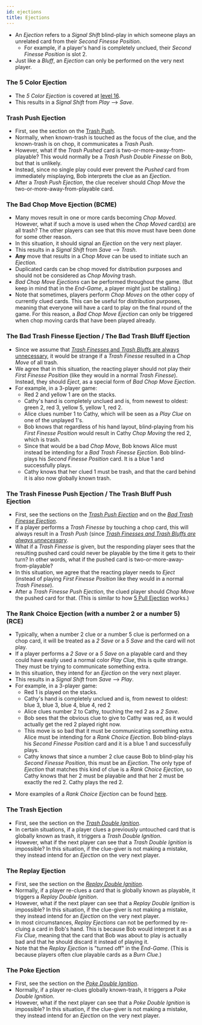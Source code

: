 ```yaml
---
id: ejections
title: Ejections
---
```



- An *Ejection* refers to a _Signal Shift_ blind-play in which someone plays an unrelated card from their *Second Finesse Position*.
  - For example, if a player's hand is completely unclued, their *Second Finesse Position* is slot 2.
- Just like a *Bluff*, an *Ejection* can only be performed on the very next player.

### The 5 Color Ejection

- The _5 Color Ejection_ is covered at [level 16](../level-16.mdx#the-5-color-ejection-5ce).
- This results in a _Signal Shift_ from _Play_ --> _Save_.

### Trash Push Ejection

- First, see the section on the [Trash Push](../level-14.mdx#the-trash-push).
- Normally, when known-trash is touched as the focus of the clue, and the known-trash is on chop, it communicates a _Trash Push_.
- However, what if the _Trash Pushed_ card is two-or-more-away-from-playable? This would normally be a _Trash Push Double Finesse_ on Bob, but that is unlikely.
- Instead, since no single play could ever prevent the _Pushed_ card from immediately misplaying, Bob interprets the clue as an _Ejection_.
- After a _Trash Push Ejection_, the clue receiver should _Chop Move_ the two-or-more-away-from-playable card.

### The Bad Chop Move Ejection (BCME)

- Many moves result in one or more cards becoming _Chop Moved_. However, what if such a move is used when the _Chop Moved_ card(s) are all trash? The other players can see that this move must have been done for some other reason.
- In this situation, it should signal an _Ejection_ on the very next player.
- This results in a _Signal Shift_ from _Save_ --> _Trash_.
- **Any** move that results in a _Chop Move_ can be used to initiate such an _Ejection_.
- Duplicated cards can be chop moved for distribution purposes and should not be considered as _Chop Moving_ trash.
- _Bad Chop Move Ejections_ can be performed throughout the game. (But keep in mind that in the _End-Game_, a player might just be stalling.)
- Note that sometimes, players perform _Chop Moves_ on the other copy of currently clued cards. This can be useful for distribution purposes, meaning that everyone will have a card to play on the final round of the game. For this reason, a _Bad Chop Move Ejection_ can only be triggered when chop moving cards that have been played already.

### The Bad Trash Finesse Ejection / The Bad Trash Bluff Ejection

- Since we assume that [_Trash Finesses_ and _Trash Bluffs_ are always unnecessary](../level-25.mdx#trash-finesses-and-trash-bluffs-are-always-unnecessary), it would be strange if a _Trash Finesse_ resulted in a _Chop Move_ of all trash.
- We agree that in this situation, the reacting player should not play their _First Finesse Position_ (like they would in a normal _Trash Finesse_). Instead, they should _Eject_, as a special form of _Bad Chop Move Ejection_.
- For example, in a 3-player game:
  - Red 2 and yellow 1 are on the stacks.
  - Cathy's hand is completely unclued and is, from newest to oldest: green 2, red 3, yellow 5, yellow 1, red 2.
  - Alice clues number 1 to Cathy, which will be seen as a _Play Clue_ on one of the unplayed 1's.
  - Bob knows that regardless of his hand layout, blind-playing from his _First Finesse Position_ would result in Cathy _Chop Moving_ the red 2, which is trash.
  - Since that would be a bad _Chop Move_, Bob knows Alice must instead be intending for a _Bad Trash Finesse Ejection_. Bob blind-plays his _Second Finesse Position_ card. It is a blue 1 and successfully plays.
  - Cathy knows that her clued 1 must be trash, and that the card behind it is also now globally known trash.

### The Trash Finesse Push Ejection / The Trash Bluff Push Ejection

- First, see the sections on the _[Trash Push Ejection](#trash-push-ejection)_ and on the _[Bad Trash Finesse Ejection](#the-bad-trash-finesse-ejection--the-bad-trash-bluff-ejection)_.
- If a player performs a _Trash Finesse_ by touching a chop card, this will always result in a _Trash Push_ (since _[Trash Finesses and Trash Bluffs are always unnecessary](../level-25.mdx#trash-finesses-and-trash-bluffs-are-always-unnecessary)_.
- What if a _Trash Finesse_ is given, but the responding player sees that the resulting pushed card could never be playable by the time it gets to their turn? In other words, what if the pushed card is two-or-more-away-from-playable?
- In this situation, we agree that the reacting player needs to _Eject_ (instead of playing _First Finesse Position_ like they would in a normal _Trash Finesse_).
- After a _Trash Finesse Push Ejection_, the clued player should _Chop Move_ the pushed card for that. (This is similar to how [5 Pull Ejection](../level-19.mdx#the-5-number-ejection-5ne) works.)

### The Rank Choice Ejection (with a number 2 or a number 5) (RCE)

- Typically, when a number 2 clue or a number 5 clue is performed on a chop card, it will be treated as a _2 Save_ or a _5 Save_ and the card will not play.
- If a player performs a _2 Save_ or a _5 Save_ on a playable card and they could have easily used a normal color _Play Clue_, this is quite strange. They must be trying to communicate something extra.
- In this situation, they intend for an _Ejection_ on the very next player.
- This results in a _Signal Shift_ from _Save_ --> _Play_.
- For example, in a 3-player game:
  - Red 1 is played on the stacks.
  - Cathy's hand is completely unclued and is, from newest to oldest: blue 3, blue 3, blue 4, blue 4, red 2
  - Alice clues number 2 to Cathy, touching the red 2 as a _2 Save_.
  - Bob sees that the obvious clue to give to Cathy was red, as it would actually get the red 2 played right now.
  - This move is so bad that it must be communicating something extra. Alice must be intending for a _Rank Choice Ejection_. Bob blind-plays his _Second Finesse Position_ card and it is a blue 1 and successfully plays.
  - Cathy knows that since a number 2 clue cause Bob to blind-play his _Second Finesse Position_, this must be an _Ejection_. The only type of _Ejection_ that matches this kind of clue is a _Rank Choice Ejection_, so Cathy knows that her 2 must be playable and that her 2 must be exactly the red 2. Cathy plays the red 2.

<RankChoice />

- More examples of a _Rank Choice Ejection_ can be found [here](../examples/rank-choice-ejection.mdx).

### The Trash Ejection

- First, see the section on the _[Trash Double Ignition](../level-22.mdx#the-trash-double-ignition-tdi)_.
- In certain situations, if a player clues a previously untouched card that is globally known as trash, it triggers a _Trash Double Ignition_.
- However, what if the next player can see that a _Trash Double Ignition_ is impossible? In this situation, if the clue-giver is not making a mistake, they instead intend for an _Ejection_ on the very next player.

### The Replay Ejection

- First, see the section on the _[Replay Double Ignition](../level-22.mdx#the-replay-double-ignition-rdi)_.
- Normally, if a player re-clues a card that is globally known as playable, it triggers a _Replay Double Ignition_.
- However, what if the next player can see that a _Replay Double Ignition_ is impossible? In this situation, if the clue-giver is not making a mistake, they instead intend for an _Ejection_ on the very next player.
- In most circumstances, _Replay Ejections_ can not be performed by re-cluing a card in Bob's hand. This is because Bob would interpret it as a _Fix Clue_, meaning that the card that Bob was about to play is actually bad and that he should discard it instead of playing it.
- Note that the _Replay Ejection_ is "turned off" in the _End-Game_. (This is because players often clue playable cards as a _Burn Clue_.)

### The Poke Ejection

- First, see the section on the _[Poke Double Ignition](../level-22.mdx#the-poke-double-ignition-pdi)_.
- Normally, if a player re-clues globally known-trash, it triggers a _Poke Double Ignition_.
- However, what if the next player can see that a _Poke Double Ignition_ is impossible? In this situation, if the clue-giver is not making a mistake, they instead intend for an _Ejection_ on the very next player.
